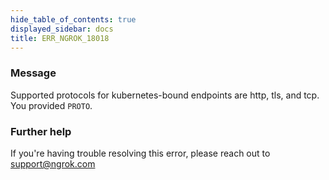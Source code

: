 ```yaml
---
hide_table_of_contents: true
displayed_sidebar: docs
title: ERR_NGROK_18018
---
```


### Message

Supported protocols for kubernetes-bound endpoints are http, tls, and tcp. You provided `PROTO`.

### Further help

If you're having trouble resolving this error, please reach out to [support@ngrok.com](mailto:support@ngrok.com?subject=Help%20with%20ERR_NGROK_18018)
